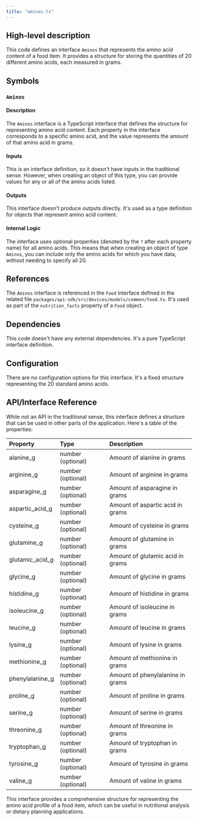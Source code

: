 ```yaml
---
title: "aminos.ts"
---
```


## High-level description
This code defines an interface `Aminos` that represents the amino acid content of a food item. It provides a structure for storing the quantities of 20 different amino acids, each measured in grams.

## Symbols

### `Aminos`
#### Description
The `Aminos` interface is a TypeScript interface that defines the structure for representing amino acid content. Each property in the interface corresponds to a specific amino acid, and the value represents the amount of that amino acid in grams.

#### Inputs
This is an interface definition, so it doesn't have inputs in the traditional sense. However, when creating an object of this type, you can provide values for any or all of the amino acids listed.

#### Outputs
This interface doesn't produce outputs directly. It's used as a type definition for objects that represent amino acid content.

#### Internal Logic
The interface uses optional properties (denoted by the `?` after each property name) for all amino acids. This means that when creating an object of type `Aminos`, you can include only the amino acids for which you have data, without needing to specify all 20.

## References
The `Aminos` interface is referenced in the `Food` interface defined in the related file `packages/api-sdk/src/devices/models/common/food.ts`. It's used as part of the `nutrition_facts` property of a `Food` object.

## Dependencies
This code doesn't have any external dependencies. It's a pure TypeScript interface definition.

## Configuration
There are no configuration options for this interface. It's a fixed structure representing the 20 standard amino acids.

## API/Interface Reference
While not an API in the traditional sense, this interface defines a structure that can be used in other parts of the application. Here's a table of the properties:

| Property | Type | Description |
|:---------|:-----|:------------|
| alanine_g | number (optional) | Amount of alanine in grams |
| arginine_g | number (optional) | Amount of arginine in grams |
| asparagine_g | number (optional) | Amount of asparagine in grams |
| aspartic_acid_g | number (optional) | Amount of aspartic acid in grams |
| cysteine_g | number (optional) | Amount of cysteine in grams |
| glutamine_g | number (optional) | Amount of glutamine in grams |
| glutamic_acid_g | number (optional) | Amount of glutamic acid in grams |
| glycine_g | number (optional) | Amount of glycine in grams |
| histidine_g | number (optional) | Amount of histidine in grams |
| isoleucine_g | number (optional) | Amount of isoleucine in grams |
| leucine_g | number (optional) | Amount of leucine in grams |
| lysine_g | number (optional) | Amount of lysine in grams |
| methionine_g | number (optional) | Amount of methionine in grams |
| phenylalanine_g | number (optional) | Amount of phenylalanine in grams |
| proline_g | number (optional) | Amount of proline in grams |
| serine_g | number (optional) | Amount of serine in grams |
| threonine_g | number (optional) | Amount of threonine in grams |
| tryptophan_g | number (optional) | Amount of tryptophan in grams |
| tyrosine_g | number (optional) | Amount of tyrosine in grams |
| valine_g | number (optional) | Amount of valine in grams |

This interface provides a comprehensive structure for representing the amino acid profile of a food item, which can be useful in nutritional analysis or dietary planning applications.